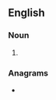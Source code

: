 ==English==

===Noun===
{{head|en|noun plural form}}

# {{plural of|henge|lang=en}}

===Anagrams===
* {{anagrams|en|a=eeghns|Gheens}}
